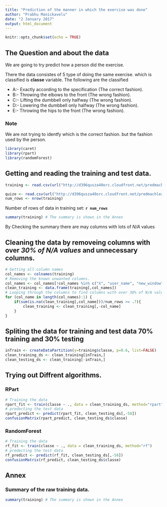```yaml
---
title: "Prediction of the manner in which the exercise was done"
author: "Prabhu Manickavelu"
date: "2 January 2017"
output: html_document
---
```


```r
knitr::opts_chunk$set(echo = TRUE)
```

## The Question and about the data
We are going to try predict how a person did the exercise.

There the data consistes of 5 type of doing the same exercise. which is classified is **classe** variable. The following are the classified

* A:- Exactly according to the specification (The correct fashion).
* B:- Throwing the elbows to the front (The wrong fashion).
* C:- Lifting the dumbbell only halfway (The wrong fashion).
* D:- Lowering the dumbbell only halfway (The wrong fashion).
* E:- Throwing the hips to the front (The wrong fashion).

### Note
We are not trying to identfy which is the correct fashion. but the fashion used by the person. 

```r
library(caret)
library(rpart)
library(randomForest)
```

## Getting and reading the training and test data.
```r
training <- read.csv(url("http://d396qusza40orc.cloudfront.net/predmachlearn/pml-training.csv"), na.strings=c("NA","#DIV/0!",""))

quize <- read.csv(url("http://d396qusza40orc.cloudfront.net/predmachlearn/pml-testing.csv"), na.strings=c("NA","#DIV/0!",""))
num_rows <- nrow(training)
```
Number of rows of data in training set: **`r num_rows`**
```r
summary(training) # The summary is shown in the Annex 
```
By Checking the summary there are may columns with lots of *N/A* values

## Cleaning the data by removeing columns with over *30% of N/A values* and unnecessary columns.
```r
# Getting all column names
col_names <- colnames(training) 
# Removing the known unwanted columns.
col_names <- col_names[!col_names %in% c("X", "user_name", "new_window")]
clean_training <- data.frame(training[,col_names])
# Looping through the columns to find columns with over 30% of N/A values and removing them
for (col_name in length(col_names):1) {
    if(sum(is.na(clean_training[,col_name]))/num_rows >= .7){
        clean_training <- clean_training[,-col_name]
    }
}
```

## Spliting the data for training and test data 70% training and 30% testing
```r
inTrain <- createDataPartition(y=training$classe, p=0.6, list=FALSE)
clean_training_ds <- clean_training[inTrain,]
clean_testing_ds <- clean_training[-inTrain,]
```

## Trying out Diffrent algorithms.
### RPart
```r
# Training the data
rpart_fit <- train(classe ~ ., data = clean_training_ds, method="rpart")
# predecting the test data
rpart_predict <- predict(rpart_fit, clean_testing_ds[,-58])
confusionMatrix(rpart_predict, clean_testing_ds$classe)
```

### RandomForest
```r
# Training the data
rf_fit <- train(classe ~ ., data = clean_training_ds, method="rf")
# predecting the test data
rf_predict <- predict(rf_fit, clean_testing_ds[,-58])
confusionMatrix(rf_predict, clean_testing_ds$classe)
```

## Annex
### Summary of the raw training data.
```r
summary(training) # The summary is shown in the Annex 
```
